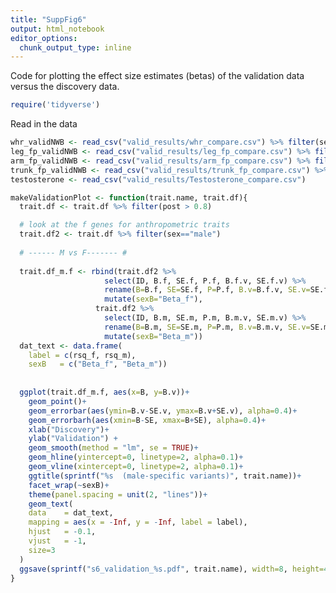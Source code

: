 ```yaml
---
title: "SuppFig6"
output: html_notebook
editor_options: 
  chunk_output_type: inline
---
```

Code for plotting the effect size estimates (betas) of the validation data versus the discovery data.

```r
require('tidyverse')
```

Read in the data
```r
whr_validNWB <- read_csv("valid_results/whr_compare.csv") %>% filter(sex=="female")
leg_fp_validNWB <- read_csv("valid_results/leg_fp_compare.csv") %>% filter(sex=="female")
arm_fp_validNWB <- read_csv("valid_results/arm_fp_compare.csv") %>% filter(sex=="female")
trunk_fp_validNWB <- read_csv("valid_results/trunk_fp_compare.csv") %>% filter(sex=="female")
testosterone <- read_csv("valid_results/Testosterone_compare.csv")
```

```r
makeValidationPlot <- function(trait.name, trait.df){
  trait.df <- trait.df %>% filter(post > 0.8) 

  # look at the f genes for anthropometric traits
  trait.df2 <- trait.df %>% filter(sex=="male")
  
  # ------ M vs F------- #
  
  trait.df_m.f <- rbind(trait.df2 %>% 
                     select(ID, B.f, SE.f, P.f, B.f.v, SE.f.v) %>% 
                     rename(B=B.f, SE=SE.f, P=P.f, B.v=B.f.v, SE.v=SE.f.v) %>% 
                     mutate(sexB="Beta_f"),
                   trait.df2 %>% 
                     select(ID, B.m, SE.m, P.m, B.m.v, SE.m.v) %>% 
                     rename(B=B.m, SE=SE.m, P=P.m, B.v=B.m.v, SE.v=SE.m.v) %>% 
                     mutate(sexB="Beta_m"))
  dat_text <- data.frame(
    label = c(rsq_f, rsq_m),
    sexB   = c("Beta_f", "Beta_m"))
  
  
  ggplot(trait.df_m.f, aes(x=B, y=B.v))+
    geom_point()+
    geom_errorbar(aes(ymin=B.v-SE.v, ymax=B.v+SE.v), alpha=0.4)+
    geom_errorbarh(aes(xmin=B-SE, xmax=B+SE), alpha=0.4)+
    xlab("Discovery")+
    ylab("Validation") +
    geom_smooth(method = "lm", se = TRUE)+
    geom_hline(yintercept=0, linetype=2, alpha=0.1)+
    geom_vline(xintercept=0, linetype=2, alpha=0.1)+
    ggtitle(sprintf("%s  (male-specific variants)", trait.name))+ 
    facet_wrap(~sexB)+ 
    theme(panel.spacing = unit(2, "lines"))+ 
    geom_text(
    data    = dat_text,
    mapping = aes(x = -Inf, y = -Inf, label = label),
    hjust   = -0.1,
    vjust   = -1, 
    size=3
  )
  ggsave(sprintf("s6_validation_%s.pdf", trait.name), width=8, height=4.5, dpi="print")
}
```